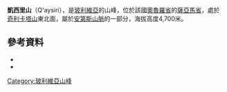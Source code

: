 {{Coord|18|3|20|S|68|23|3|W|display=title}}

'''凱西里山'''（Q'aysiri），是[[玻利維亞|玻利維亞]]的山峰，位於該國[[奧魯羅省|奧魯羅省]]的[[薩亞馬省|薩亞馬省]]，處於[[奇利卡塔山|奇利卡塔山]]東北面，屬於[[安第斯山脈|安第斯山脈]]的一部分，海拔高度4,700米。

==參考資料==
*{{cite web|url=http://www.aymara.ucb.edu.bo/html/diccionario/castellano%20aymara/ap.html|title=Diccionario Bilingüe, Castellano - Aymara, 2002|last1=|first1=|last2=|first2=|date=|website=|publisher=Félix Layme Pairumani|accessdate=November 10, 2014|deadurl=yes|archiveurl=https://web.archive.org/web/20160304202830/http://www.aymara.ucb.edu.bo/html/diccionario/castellano%20aymara/ap.html|archivedate=2016年3月4日}} 
*{{cite web|url=http://www.ine.gob.bo/publicaciones/visorPdf.aspx?Codigo=040402&tipo=1|title=Turco|author=<!--Staff writer(s); no by-line.-->|date=|website=|publisher=|accessdate=November 10, 2014|deadurl=yes|archiveurl=https://web.archive.org/web/20160303231150/http://www.ine.gob.bo/publicaciones/visorPdf.aspx?Codigo=040402&tipo=1|archivedate=2016年3月3日}}

{{Bolivia-geo-stub}}
[[Category:玻利維亞山峰|Category:玻利維亞山峰]]